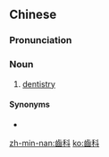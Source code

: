 {{also|齿科}}
==Chinese==
{{zh-forms|s=齿科}}

===Pronunciation===
{{zh-pron
|m=chǐkē
|c=ci2 fo1
|mn=xm,zz,tw:khí-kho/qz:khí-kher
|cat=n
}}

===Noun===
{{zh-noun}}

# [[dentistry]]
#: {{zh-x|不少 市民\巿{si5}民 為{wai6} 美齒 或 有 實際 需要，選擇 漂{piu3}牙、箍牙 或 植牙 等 齒科 護理，但 要 留意 找 合 資格 的 註冊 牙醫，以 其 專業 判斷 下 轉介 至 合適 專科 處理。|Many citizens choose to '''dental''' care services such as tooth whitening, orthodontics or dental implantation for cosmetics or actual need, but you have to be mindful to look for a qualified registered dentist, who can, with professional judgment, refer you to the appropriate specialist to treat your problem.|C-LIT|ref=2010, [http://hk.apple.nextmedia.com/news/art/20100729/14288196 {{lang|zh|牙醫分普通科8類專科}}]}}

====Synonyms====
* {{zh-l|牙科}}

[[zh-min-nan:齒科]]
[[ko:齒科]]
